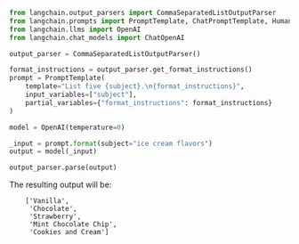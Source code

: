 ```python
from langchain.output_parsers import CommaSeparatedListOutputParser
from langchain.prompts import PromptTemplate, ChatPromptTemplate, HumanMessagePromptTemplate
from langchain.llms import OpenAI
from langchain.chat_models import ChatOpenAI

output_parser = CommaSeparatedListOutputParser()

format_instructions = output_parser.get_format_instructions()
prompt = PromptTemplate(
    template="List five {subject}.\n{format_instructions}",
    input_variables=["subject"],
    partial_variables={"format_instructions": format_instructions}
)

model = OpenAI(temperature=0)

_input = prompt.format(subject="ice cream flavors")
output = model(_input)

output_parser.parse(output)
```

The resulting output will be:

<CodeOutputBlock lang="python">

```
    ['Vanilla',
     'Chocolate',
     'Strawberry',
     'Mint Chocolate Chip',
     'Cookies and Cream']
```

</CodeOutputBlock>
